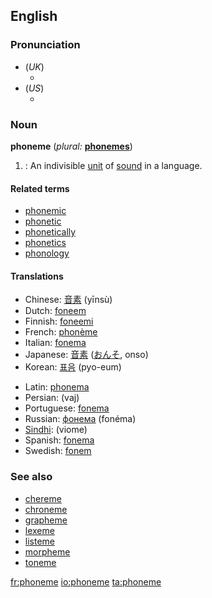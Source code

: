 {{wikipedia}}
==English==
===Pronunciation===
*(''UK'')
**{{IPA|/ˈfəʊniːm/}}
*(''US'')
**{{IPA|/'foʊˌniːm/}}
<!--*fōn'ēm
*/"f@Uni:m/-->

===Noun===
'''phoneme''' (''plural:'' '''[[phonemes]]''')

#{{linguistics}}: An indivisible [[unit]] of [[sound]] in a language.

====Related terms====
*[[phonemic]]
*[[phonetic]]
*[[phonetically]]
*[[phonetics]]
*[[phonology]]

====Translations====
{{top}}
*Chinese: [[音素]] (yīnsù)
*Dutch: [[foneem]]
*Finnish: [[foneemi]]
*French: [[phonème]] {{m}}
*Italian: [[fonema]] {{m}}
*Japanese: [[音素]] ([[おんそ]], onso)
*Korean: [[표음]] (pyo-eum)
{{mid}}
*Latin: [[phonema]]
*Persian: {{FAchar|[[واج]]}} (vaj)
*Portuguese: [[fonema]] {{m}}
*Russian: [[фонема]] (fonéma) {{f}}
*[[Sindhi]]: {{SDchar|[[وايوم]]}} (viome) {{f}}
*Spanish: [[fonema]] {{m}}
*Swedish: [[fonem]]
{{bottom}}

===See also===
*[[chereme]]
*[[chroneme]]
*[[grapheme]]
*[[lexeme]]
*[[listeme]]
*[[morpheme]]
*[[toneme]]

[[fr:phoneme]]
[[io:phoneme]]
[[ta:phoneme]]